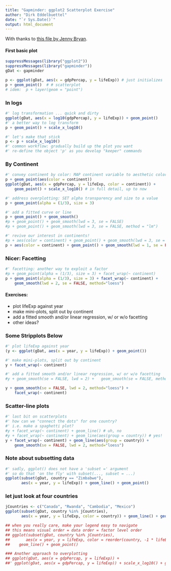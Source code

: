 ```yaml
---
title: "Gapminder: ggplot2 Scatterplot Exercise"
author: "Dirk Eddelbuettel"
date: "`r Sys.Date()`"
output: html_document
---
```


With thanks to [this file by Jenny Bryan](https://github.com/jennybc/ggplot2-tutorial/blob/master/gapminder-ggplot2-scatterplot.r).

#### First basic plot

```r
suppressMessages(library("ggplot2"))
suppressMessages(library("gapminder"))
gDat <- gapminder

p <- ggplot(gDat, aes(x = gdpPercap, y = lifeExp)) # just initializes
p + geom_point()  # # scatterplot
# idem:  p + layer(geom = "point")
```

### In logs

```r
#' log transformation ... quick and dirty
ggplot(gDat, aes(x = log10(gdpPercap), y = lifeExp)) + geom_point()
#' a better way to log transform
p + geom_point() + scale_x_log10()

#' let's make that stick
p <- p + scale_x_log10()
#' common workflow: gradually build up the plot you want  
#' re-define the object 'p' as you develop "keeper" commands  
```

### By Continent

```r
#' convey continent by color: MAP continent variable to aesthetic color
p + geom_point(aes(color = continent))
ggplot(gDat, aes(x = gdpPercap, y = lifeExp, color = continent)) +
    geom_point() + scale_x_log10() # in full detail, up to now

#' address overplotting: SET alpha transparency and size to a value
p + geom_point(alpha = (1/3), size = 3)

#' add a fitted curve or line
p + geom_point() + geom_smooth()
#p + geom_point() + geom_smooth(lwd = 3, se = FALSE)
#p + geom_point() + geom_smooth(lwd = 3, se = FALSE, method = "lm")

#' revive our interest in continents!
#p + aes(color = continent) + geom_point() + geom_smooth(lwd = 3, se = FALSE)
p + aes(color = continent) + geom_point() + geom_smooth(lwd = 1, se = FALSE, method="loess")
```

### Nicer: Facetting

```r
#' facetting: another way to exploit a factor
#p + geom_point(alpha = (1/3), size = 3) + facet_wrap(~ continent)
p + geom_point(alpha = (1/3), size = 3) + facet_wrap(~ continent) +
    geom_smooth(lwd = 2, se = FALSE, method="loess")
```

#### Exercises:  

* plot lifeExp against year  
* make mini-plots, split out by continent  
* add a fitted smooth and/or linear regression, w/ or w/o facetting  
* other ideas?  


### Some Stripplots Below

```r
#' plot lifeExp against year
(y <- ggplot(gDat, aes(x = year, y = lifeExp)) + geom_point())

#' make mini-plots, split out by continent
y + facet_wrap(~ continent)

#' add a fitted smooth and/or linear regression, w/ or w/o facetting
#y + geom_smooth(se = FALSE, lwd = 2) +   geom_smooth(se = FALSE, method ="lm", color = "orange", lwd = 2)

y + geom_smooth(se = FALSE, lwd = 2, method="loess") + 
    facet_wrap(~ continent)
```

### Scatter-line plots
```r
#' last bit on scatterplots  
#' how can we "connect the dots" for one country?  
#' i.e. make a spaghetti plot?
#y + facet_wrap(~ continent) + geom_line() # uh, no
#y + facet_wrap(~ continent) + geom_line(aes(group = country)) # yes!
y + facet_wrap(~ continent) + geom_line(aes(group = country)) +
    geom_smooth(se = FALSE, lwd = 2, method="loess") 
```

### Note about subsetting data

```r
#' sadly, ggplot() does not have a 'subset =' argument  
#' so do that 'on the fly' with subset(..., subset = ...)
ggplot(subset(gDat, country == "Zimbabwe"),
       aes(x = year, y = lifeExp)) + geom_line() + geom_point()
```

### let just look at four countries
```r
jCountries <- c("Canada", "Rwanda", "Cambodia", "Mexico")
ggplot(subset(gDat, country %in% jCountries),
       aes(x = year, y = lifeExp, color = country)) + geom_line() + geom_point()
```

```r
## when you really care, make your legend easy to navigate  
## this means visual order = data order = factor level order
## ggplot(subset(gDat, country %in% jCountries),
##       aes(x = year, y = lifeExp, color = reorder(country, -1 * lifeExp, max))) +
##    geom_line() + geom_point()

### Another approach to overplotting
## ggplot(gDat, aes(x = gdpPercap, y = lifeExp)) +
##' ggplot(gDat, aes(x = gdpPercap, y = lifeExp)) + scale_x_log10() + geom_bin2d()
```